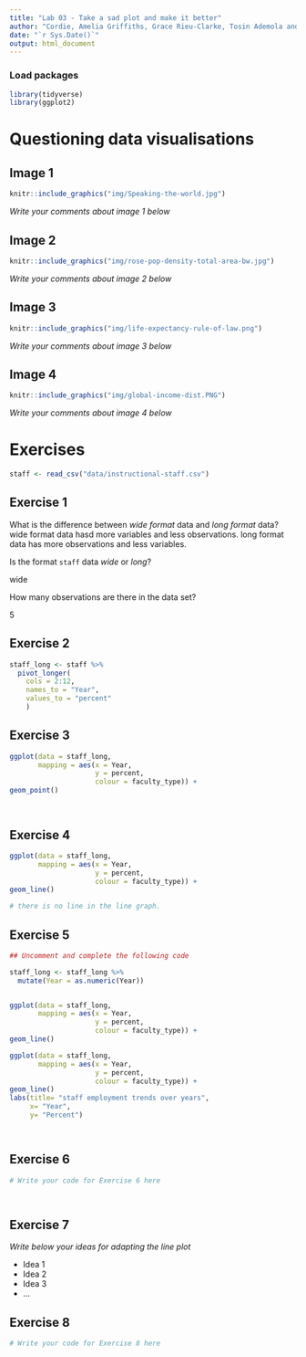 ```yaml
---
title: "Lab 03 - Take a sad plot and make it better"
author: "Cordie, Amelia Griffiths, Grace Rieu-Clarke, Tosin Ademola and Pari Lakhankar - Gits"
date: "`r Sys.Date()`"
output: html_document
---
```


### Load packages

```r
library(tidyverse)
library(ggplot2)
```


# Questioning data visualisations

## Image 1

```r
knitr::include_graphics("img/Speaking-the-world.jpg")
```

_Write your comments about image 1 below_





## Image 2

```r
knitr::include_graphics("img/rose-pop-density-total-area-bw.jpg")
```

_Write your comments about image 2 below_




## Image 3

```r
knitr::include_graphics("img/life-expectancy-rule-of-law.png")
```

_Write your comments about image 3 below_




## Image 4

```r
knitr::include_graphics("img/global-income-dist.PNG")
```

_Write your comments about image 4 below_





# Exercises

```r
staff <- read_csv("data/instructional-staff.csv")
```


## Exercise 1

What is the difference between *wide format* data and *long format* data?
wide format data hasd more variables and less observations.
long format data has more observations and less variables.


Is the format `staff` data *wide* or *long*?

wide


How many observations are there in the data set?

5


## Exercise 2

```r

staff_long <- staff %>%
  pivot_longer(
    cols = 2:12, 
    names_to = "Year",
    values_to = "percent"
    )

```


## Exercise 3

```r

ggplot(data = staff_long,
       mapping = aes(x = Year, 
                     y = percent, 
                     colour = faculty_type)) +
geom_point()




```

## Exercise 4

```r
ggplot(data = staff_long,
       mapping = aes(x = Year, 
                     y = percent, 
                     colour = faculty_type)) +
geom_line()

# there is no line in the line graph.


```

## Exercise 5

```r
## Uncomment and complete the following code

staff_long <- staff_long %>%
  mutate(Year = as.numeric(Year))


ggplot(data = staff_long,
       mapping = aes(x = Year, 
                     y = percent, 
                     colour = faculty_type)) +
geom_line()

```


```r
ggplot(data = staff_long,
       mapping = aes(x = Year, 
                     y = percent, 
                     colour = faculty_type)) +
geom_line()
labs(title= "staff employment trends over years",
     x= "Year",
     y= "Percent")




```

## Exercise 6

```r
# Write your code for Exercise 6 here




```

## Exercise 7

_Write below your ideas for adapting the line plot_

* Idea 1
* Idea 2
* Idea 3
* ...


## Exercise 8

```r
# Write your code for Exercise 8 here



```

